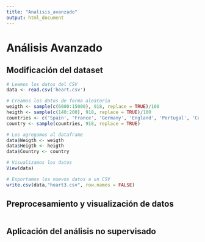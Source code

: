 ```yaml
---
title: "Analisis_avanzado"
output: html_document
---
```


# Análisis Avanzado

## Modificación del dataset

```r
# Leemos los datos del CSV
data <- read.csv('heart.csv')

# Creamos los datos de forma aleatoria
weigth <- sample(c(6000:15000), 918, replace = TRUE)/100
heigth <- sample(c(140:200), 918, replace = TRUE)/100
countries <- c('Spain', 'France', 'Germany', 'England', 'Portugal', 'Cuba', 'China', 'South Africa', 'Italy')
country <- sample(countries, 918, replace = TRUE)

# Los agregamos al dataframe
data$Weigth <- weigth
data$Heigth <- heigth
data$Country <- country

# Visualizamos los datos
View(data)

# Exportamos los nuevos datos a un CSV
write.csv(data,"heart3.csv", row.names = FALSE)
```

## Preprocesamiento y visualización de datos

```r

```

## Aplicación del análisis no supervisado

```r

```

